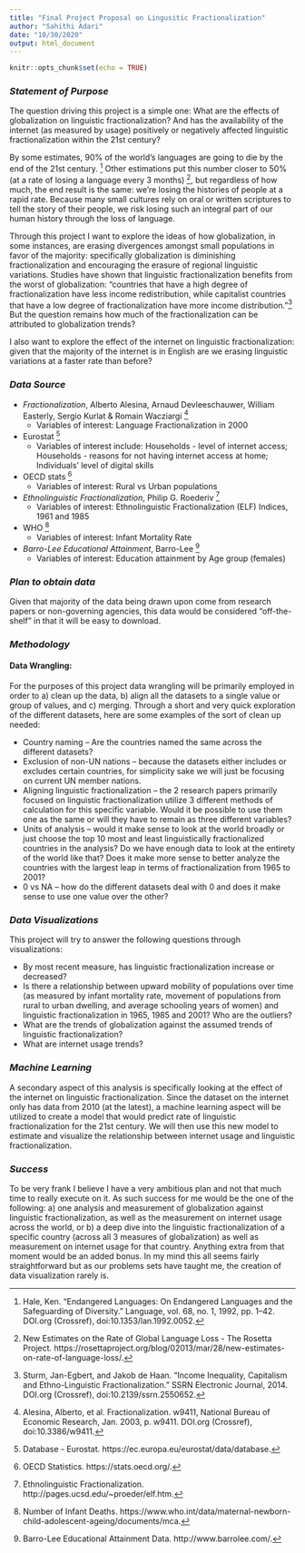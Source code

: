 ```yaml
---
title: "Final Project Proposal on Lingusitic Fractionalization"
author: "Sahithi Adari"
date: "10/30/2020"
output: html_document
---
```


```r
knitr::opts_chunk$set(echo = TRUE)
```

### *Statement of Purpose*
The question driving this project is a simple one: What are the effects of globalization on linguistic fractionalization? And has the availability of the internet (as measured by usage) positively or negatively affected linguistic fractionalization within the 21st century? 

By some estimates, 90% of the world's languages are going to die by the end of the 21st century. [^1] Other estimations put this number closer to 50% (at a rate of losing a language every 3 months) [^2], but regardless of how much, the end result is the same: we're losing the histories of people at a rapid rate. Because many small cultures rely on oral or written scriptures to tell the story of their people, we risk losing such an integral part of our human history through the loss of language. 

Through this project I want to explore the ideas of how globalization, in some instances, are erasing divergences amongst small populations in favor of the majority: specifically globalization is diminishing fractionalization and encouraging the erasure of regional linguistic variations. Studies have shown that linguistic fractionalization benefits from the worst of globalization: "countries that have a high degree of fractionalization have less income redistribution, while capitalist countries that have a low degree of fractionalization have more income distribution."[^3] But the question remains how much of the fractionalization can be attributed to globalization trends? 

I also want to explore the effect of the internet on linguistic fractionalization: given that the majority of the internet is in English are we erasing linguistic variations at a faster rate than before? 

### *Data Source*

* *Fractionalization*, Alberto Alesina, Arnaud Devleeschauwer, William Easterly, Sergio Kurlat & Romain Wacziargi [^4]
  + Variables of interest: Language Fractionalization in 2000
* Eurostat [^5] 
  + Variables of interest include: Households - level of internet access; Households - reasons for not having internet access at home; Individuals' level of digital skills
* OECD stats [^6]
  + Variables of interest: Rural vs Urban populations 
* *Ethnolinguistic Fractionalization*, Philip G. Roederiv [^7]
  + Variables of interest: Ethnolinguistic Fractionalization (ELF) Indices, 1961 and 1985
* WHO [^8]
  + Variables of interest: Infant Mortality Rate
* *Barro-Lee Educational Attainment*, Barro-Lee [^9]
  +  Variables of interest: Education attainment by Age group (females)

### *Plan to obtain data*
Given that majority of the data being drawn upon come from research papers or non-governing agencies, this data would be considered “off-the-shelf” in that it will be easy to download. 

### *Methodology*
#### Data Wrangling:
For the purposes of this project data wrangling will be primarily employed in order to a) clean up the data, b) align all the datasets to a single value or group of values, and c) merging. Through a short and very quick exploration of the different datasets, here are some examples of the sort of clean up needed: 

* Country naming – Are the countries named the same across the different datasets? 
* Exclusion of non-UN nations – because the datasets either includes or excludes certain countries, for simplicity sake we will just be focusing on current UN member nations. 
* Aligning linguistic fractionalization – the 2 research papers primarily focused on linguistic fractionalization utilize 3 different methods of calculation for this specific variable. Would it be possible to use them one as the same or will they have to remain as three different variables? 
* Units of analysis – would it make sense to look at the world broadly or just choose the top 10 most and least linguistically fractionalized countries in the analysis? Do we have enough data to look at the entirety of the world like that? Does it make more sense to better analyze the countries with the largest leap in terms of fractionalization from 1965 to 2001? 
* 0 vs NA – how do the different datasets deal with 0 and does it make sense to use one value over the other? 
      
### *Data Visualizations*
This project will try to answer the following questions through visualizations: 

* By most recent measure, has linguistic fractionalization increase or decreased? 
* Is there a relationship between upward mobility of populations over time (as measured by infant mortality rate, movement of populations from rural to urban dwelling, and average schooling years of women) and linguistic fractionalization in 1965, 1985 and 2001? Who are the outliers? 
* What are the trends of globalization against the assumed trends of linguistic fractionalization? 
* What are internet usage trends? 

### *Machine Learning*
A secondary aspect of this analysis is specifically looking at the effect of the internet on linguistic fractionalization. Since the dataset on the internet only has data from 2010 (at the latest), a machine learning aspect will be utilized to create a model that would predict rate of linguistic fractionalization for the 21st century. We will then use this new model to estimate and visualize the relationship between internet usage and linguistic fractionalization. 

### *Success*
To be very frank I believe I have a very ambitious plan and not that much time to really execute on it. As such success for me would be the one of the following: a) one analysis and measurement of globalization against linguistic fractionalization, as well as the measurement on internet usage across the world, or b) a deep dive into the linguistic fractionalization of a specific country (across all 3 measures of globalization) as well as measurement on internet usage for that country. Anything extra from that moment would be an added bonus. In my mind this all seems fairly straightforward but as our problems sets have taught me, the creation of data visualization rarely is. 

[^1]: Hale, Ken. “Endangered Languages: On Endangered Languages and the Safeguarding of Diversity.” Language, vol. 68, no. 1, 1992, pp. 1–42. DOI.org (Crossref), doi:10.1353/lan.1992.0052.
[^2]: New Estimates on the Rate of Global Language Loss - The Rosetta Project. https://rosettaproject.org/blog/02013/mar/28/new-estimates-on-rate-of-language-loss/.
[^3]: Sturm, Jan-Egbert, and Jakob de Haan. “Income Inequality, Capitalism and Ethno-Linguistic Fractionalization.” SSRN Electronic Journal, 2014. DOI.org (Crossref), doi:10.2139/ssrn.2550652.
[^4]: Alesina, Alberto, et al. Fractionalization. w9411, National Bureau of Economic Research, Jan. 2003, p. w9411. DOI.org (Crossref), doi:10.3386/w9411.
[^5]: Database - Eurostat. https://ec.europa.eu/eurostat/data/database.
[^6]: OECD Statistics. https://stats.oecd.org/. 
[^7]: Ethnolinguistic Fractionalization. http://pages.ucsd.edu/~proeder/elf.htm.
[^8]: Number of Infant Deaths. https://www.who.int/data/maternal-newborn-child-adolescent-ageing/documents/mca.
[^9]: Barro-Lee Educational Attainment Data. http://www.barrolee.com/. 




